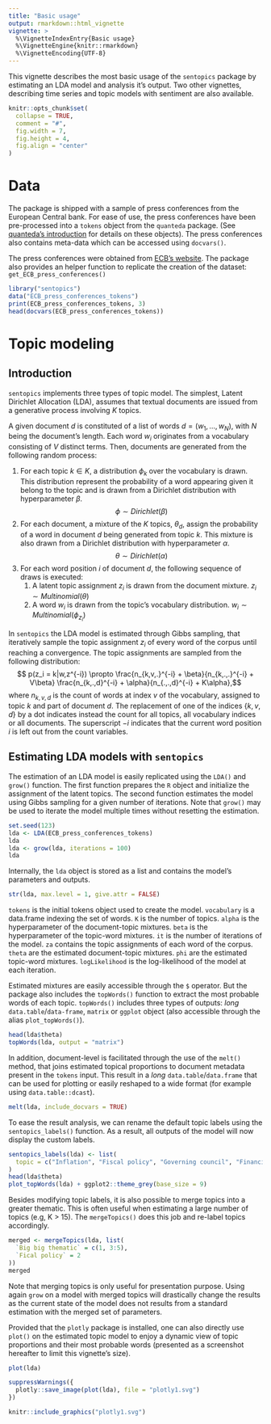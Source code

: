 ---
title: "Basic usage"
output: rmarkdown::html_vignette
vignette: >
  %\VignetteIndexEntry{Basic usage}
  %\VignetteEngine{knitr::rmarkdown}
  %\VignetteEncoding{UTF-8}
---

This vignette describes the most basic usage of the `sentopics` package by estimating an LDA model and analysis it's output. Two other vignettes, describing time series and topic models with sentiment are also available.

```{r, include = FALSE}
knitr::opts_chunk$set(
  collapse = TRUE,
  comment = "#",
  fig.width = 7,
  fig.height = 4,
  fig.align = "center"
)
```

# Data

The package is shipped with a sample of press conferences from the European Central bank. For ease of use, the press conferences have been pre-processed into a `tokens` object from the `quanteda` package. (See [quanteda's introduction](https://quanteda.io/articles/quickstart.html#tokenizing-texts-1) for details on these objects). The press conferences also contains meta-data which can be accessed using `docvars()`.

The press conferences were obtained from [ECB's website](https://www.ecb.europa.eu/press/key/html/index.en.html). The package also provides an helper function to replicate the creation of the dataset: `get_ECB_press_conferences()`

```{r}
library("sentopics")
data("ECB_press_conferences_tokens")
print(ECB_press_conferences_tokens, 3)
head(docvars(ECB_press_conferences_tokens))
```
# Topic modeling

## Introduction

`sentopics` implements three types of topic model. The simplest, Latent Dirichlet Allocation (LDA), assumes that textual documents are issued from a generative process involving $K$ topics.

A given document $d$ is constituted of a list of words $d = (w_1, \dots, w_N)$, with $N$ being the document's length. Each word $w_i$ originates from a vocabulary consisting of $V$ distinct terms. Then, documents are generated from the following random process:

1. For each topic $k \in K$, a distribution $\phi_k$ over the vocabulary is drawn. This distribution represent the probability of a word appearing given it belong to the topic and is drawn from a Dirichlet distribution with hyperparameter $\beta$. $$\phi \sim Dirichlet(\beta)$$
2. For each document, a mixture of the $K$ topics,  $\theta_d$, assign the probability of a word in document $d$ being generated from topic $k$. This mixture is also drawn from a Dirichlet distribution with hyperparameter $\alpha$. $$\theta \sim Dirichlet(\alpha)$$
3. For each word position $i$ of document $d$, the following sequence of draws is executed:
    1. A latent topic assignment $z_i$ is drawn from the document mixture. $z_i \sim Multinomial(\theta)$
    2. A word $w_i$ is drawn from the topic's vocabulary distribution. $w_i \sim Multinomial(\phi_{z_i})$
  
In `sentopics` the LDA model is estimated through Gibbs sampling, that iteratively sample the topic assignment $z_i$ of every word of the corpus until reaching a convergence. The topic assignments are sampled from the following distribution: $$ p(z_i = k|w,z^{-i}) \propto
\frac{n_{k,v,.}^{-i} + \beta}{n_{k,.,.}^{-i} + V\beta}
\frac{n_{k,.,d}^{-i} + \alpha}{n_{.,.,d}^{-i} + K\alpha},$$ where $n_{k,v,d}$ is the count of words at index $v$ of the vocabulary, assigned to topic $k$ and part of document $d$. The replacement of one of the indices $\{k,v,d\}$ by a dot indicates instead the count for all topics, all vocabulary indices or all documents. The superscript $-i$ indicates that the current word position $i$ is left out from the count variables.

## Estimating LDA models with `sentopics`

The estimation of an LDA model is easily replicated using the `LDA()` and `grow()` function. The first function prepares the `R` object and initialize the assignment of the latent topics. The second function estimates the model using Gibbs sampling for a given number of iterations. Note that `grow()` may be used to iterate the model multiple times without resetting the estimation.

```{r}
set.seed(123)
lda <- LDA(ECB_press_conferences_tokens)
lda
lda <- grow(lda, iterations = 100)
lda
```

Internally, the `lda` object is stored as a list and contains the model's parameters and outputs.

```{r}
str(lda, max.level = 1, give.attr = FALSE)
```
`tokens` is the initial tokens object used to create the model. `vocabulary` is a data.frame indexing the set of words. `K` is the number of topics. `alpha` is the hyperparameter of the document-topic mixtures. `beta` is the hyperparameter of the topic-word mixtures. `it` is the number of iterations of the model. `za` contains the topic assignments of each word of the corpus. `theta` are the estimated document-topic mixtures. `phi` are the estimated topic-word mixtures. `logLikelihood` is the log-likelihood of the model at each iteration.

Estimated mixtures are easily accessible through the `$` operator. But the package also includes the `topWords()` function to extract the most probable words of each topic. `topWords()` includes three types of outputs: *long* `data.table`/`data-frame`, `matrix` or `ggplot` object (also accessible through the alias `plot_topWords()`).

```{r}
head(lda$theta)
topWords(lda, output = "matrix")
```

In addition, document-level is facilitated through the use of the `melt()` method, that joins estimated topical proportions to document metadata present in the `tokens` input. This result in a *long* `data.table`/`data.frame` that can be used for plotting or easily reshaped to a wide format (for example using `data.table::dcast`).
```{r}
melt(lda, include_docvars = TRUE)
```


To ease the result analysis, we can rename the default topic labels using the `sentopics_labels()` function. As a result, all outputs of the model will now display the custom labels.

```{r}
sentopics_labels(lda) <- list(
  topic = c("Inflation", "Fiscal policy", "Governing council", "Financial sector", "Uncertainty")
)
head(lda$theta)
plot_topWords(lda) + ggplot2::theme_grey(base_size = 9)
```


Besides modifying topic labels, it is also possible to merge topics into a greater thematic. This is often useful when estimating a large number of topics (e.g, K > 15). The `mergeTopics()` does this job and re-label topics accordingly.

```{r}
merged <- mergeTopics(lda, list(
  `Big big thematic` = c(1, 3:5),
  `Fical policy` = 2
))
merged
```

Note that merging topics is only useful for presentation purpose. Using again `grow` on a model with merged topics will drastically change the results as the current state of the model does not results from a standard estimation with the merged set of parameters.

Provided that the `plotly` package is installed, one can also directly use `plot()` on the estimated topic model to enjoy a dynamic view of topic proportions and their most probable words (presented as a screenshot hereafter to limit this vignette's size).

```{r, eval=FALSE}
plot(lda)
```

```{r, eval=FALSE, include=FALSE}
suppressWarnings({
  plotly::save_image(plot(lda), file = "plotly1.svg")
})
```

```{r include=FALSE}
knitr::include_graphics("plotly1.svg")
```


